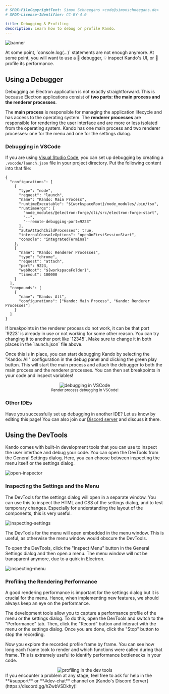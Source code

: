 ```yaml
---
# SPDX-FileCopyrightText: Simon Schneegans <code@simonschneegans.de>
# SPDX-License-Identifier: CC-BY-4.0

title: Debugging & Profiling
description: Learn how to debug or profile Kando.
---
```




![banner](../../assets/banners/banner13.png)

<Intro>
At some point, `console.log(...)` statements are not enough anymore. At some point, you will want to use a 🐛 debugger, 💡 inspect Kando's UI, or 🚀 profile its performance.
</Intro>

## <Icon name="solar:bug-bold-duotone" class="inline-icon" /> Using a Debugger

Debugging an Electron application is not exactly straightforward.
This is because Electron applications consist of **two parts: the main process and the renderer processes**.

The **main process** is responsible for managing the application lifecycle and has access to the operating system.
The **renderer processes** are responsible for rendering the user interface and are more or less isolated from the operating system.
Kando has one main process and two renderer processes: one for the menu and one for the settings dialog.

### Debugging in VSCode

If you are using [Visual Studio Code](https://code.visualstudio.com/), you can set up debugging by creating a `.vscode/launch.json` file in your project directory.
Put the following content into that file:

```json5 title=".vscode/launch.json"
{
  "configurations": [
    {
      "type": "node",
      "request": "launch",
      "name": "Kando: Main Process",
      "runtimeExecutable": "${workspaceRoot}/node_modules/.bin/tsx",
      "runtimeArgs": [
        "node_modules/@electron-forge/cli/src/electron-forge-start",
        "--",
        "--remote-debugging-port=9223"
      ],
      "autoAttachChildProcesses": true,
      "internalConsoleOptions": "openOnFirstSessionStart",
      "console": "integratedTerminal"
    },
    {
      "name": "Kando: Renderer Processes",
      "type": "chrome",
      "request": "attach",
      "port": 9223,
      "webRoot": "${workspaceFolder}",
      "timeout": 100000
    }
  ],
  "compounds": [
    {
      "name": "Kando: All",
      "configurations": ["Kando: Main Process", "Kando: Renderer Processes"]
    }
  ]
}
```

<Aside type="note" title="Not Working?">
If breakpoints in the renderer process do not work, it can be that port `9223` is already in use or not working for some other reason.
You can try changing it to another port like `12345`.
Make sure to change it in both places in the `launch.json` file above.
</Aside>

Once this is in place, you can start debugging Kando by selecting the "Kando: All" configuration in the debug panel and clicking the green play button.
This will start the main process and attach the debugger to both the main process and the renderer processes.
You can then set breakpoints in your code and inspect variables!

<center>
<Image src={vscodeDebugging} alt="debugging in VSCode" class="shadow"/>
</center>
<center>
<sup>Render process debugging in VSCode!</sup>
</center>

### Other IDEs

Have you successfully set up debugging in another IDE?
Let us know by editing this page!
You can also join our [Discord server](https://discord.gg/hZwbVSDkhy) and discuss it there.

## <Icon name="solar:rocket-bold-duotone" class="inline-icon" /> Using the DevTools

Kando comes with built-in development tools that you can use to inspect the user interface and debug your code.
You can open the DevTools from the General Settings dialog.
Here, you can choose between inspecting the menu itself or the settings dialog.

![open-inspector](../../assets/img/open-inspector.png)

### Inspecting the Settings and the Menu

The DevTools for the settings dialog will open in a separate window.
You can use this to inspect the HTML and CSS of the settings dialog, and to test temporary changes.
Especially for understanding the layout of the components, this is very useful.

![inspecting-settings](../../assets/img/inspecting-settings.jpg)

The DevTools for the menu will open embedded in the menu window.
This is useful, as otherwise the menu window would obscure the DevTools.

To open the DevTools, click the "Inspect Menu" button in the General Settings dialog and then open a menu.
The menu window will not be transparent anymore, due to a quirk in Electron.

![inspecting-menu](../../assets/img/inspecting-menu.png)

### Profiling the Rendering Performance

A good rendering performance is important for the settings dialog but it is crucial for the menu.
Hence, when implementing new features, we should always keep an eye on the performance.

The development tools allow you to capture a performance profile of the menu or the settings dialog.
To do this, open the DevTools and switch to the "Performance" tab.
Then, click the "Record" button and interact with the menu or the settings dialog.
Once you are done, click the "Stop" button to stop the recording.

Now you explore the recorded profile frame by frame.
You can see how long each frame took to render and which functions were called during that frame.
This is extremely useful to identify performance bottlenecks in your code.

<center>
<Image src={performanceProfile} alt="profiling in the dev tools" class="shadow"/>
</center>

<Aside type="tip" title="Need Help?">
If you encounter a problem at any stage, feel free to ask for help in the **#support** or **#dev-chat** channel on [Kando's Discord Server](https://discord.gg/hZwbVSDkhy)!
</Aside>